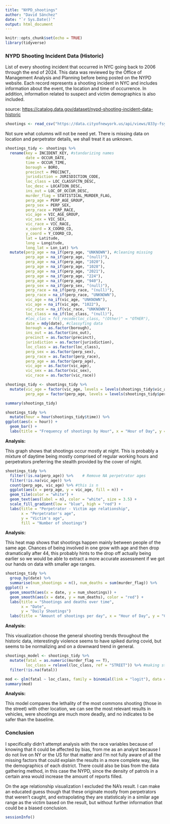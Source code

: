 ---
title: "NYPD_shootings"
author: "David Sánchez"
date: "`r Sys.Date()`"
output: html_document
---

```{r setup, include=FALSE}
knitr::opts_chunk$set(echo = TRUE)
library(tidyverse)
```

### NYPD Shooting Incident Data (Historic)

List of every shooting incident that occurred in NYC going back to 2006 through the end of 2024. This data was reviewed by the Office of Management Analysis and Planning before being posted on the NYPD website. Each record represents a shooting incident in NYC and includes information about the event, the location and time of occurrence. In addition, information related to suspect and victim demographics is also included.

source: <https://catalog.data.gov/dataset/nypd-shooting-incident-data-historic>

```{r import data}
shootings <- read_csv("https://data.cityofnewyork.us/api/views/833y-fsy8/rows.csv?accessType=DOWNLOAD")
```

Not sure what columns will not be need yet. There is missing data on location and perpetrator details, we shall treat it as unknown.

```{r view data}
shootings_tidy <- shootings %>% 
  rename(key = INCIDENT_KEY, #standarizing names
         date = OCCUR_DATE,
         time = OCCUR_TIME,
         borough = BORO,
         precinct = PRECINCT,
         jurisdiction = JURISDICTION_CODE,
         loc_class = LOC_CLASSFCTN_DESC,
         loc_desc = LOCATION_DESC,
         ins_out = LOC_OF_OCCUR_DESC,
         murder_flag = STATISTICAL_MURDER_FLAG,
         perp_age = PERP_AGE_GROUP,
         perp_sex = PERP_SEX,
         perp_race = PERP_RACE,
         vic_age = VIC_AGE_GROUP,
         vic_sex = VIC_SEX,
         vic_race = VIC_RACE,
         x_coord = X_COORD_CD,
         y_coord = Y_COORD_CD,
         lat = Latitude,
         long = Longitude,
         long_lat = Lon_Lat) %>% 
  mutate(perp_age = na_if(perp_age, "UNKNOWN"), #cleaning missing
         perp_age = na_if(perp_age, "(null)"),
         perp_age = na_if(perp_age, "1020"),
         perp_age = na_if(perp_age, "1028"),
         perp_age = na_if(perp_age, "2021"),
         perp_age = na_if(perp_age, "224"),
         perp_age = na_if(perp_age, "940"),
         perp_sex = na_if(perp_sex, "(null)"),
         perp_race = na_if(perp_race, "(null)"),
         perp_race = na_if(perp_race, "UNKNOWN"),
         vic_age = na_if(vic_age, "UNKNOWN"),
         vic_age = na_if(vic_age, "1022"),
         vic_race = na_if(vic_race, "UNKNOWN"),
         loc_class = na_if(loc_class, "(null)"),
         #loc_clas = fct_recode(loc_class, "(Other)" = "OTHER"),
         date = mdy(date), #classyfing data
         borough = as.factor(borough),
         ins_out = as.factor(ins_out),
         precinct = as.factor(precinct),
         jurisdiction = as.factor(jurisdiction),
         loc_class = as.factor(loc_class),
         perp_sex = as.factor(perp_sex),
         perp_race = as.factor(perp_race),
         perp_age = as.factor(perp_age),
         vic_age = as.factor(vic_age),
         vic_sex = as.factor(vic_sex),
         vic_race = as.factor(vic_race)) 

shootings_tidy <- shootings_tidy %>% 
  mutate(vic_age = factor(vic_age, levels = levels(shootings_tidy$vic_age), ordered = T),
         perp_age = factor(perp_age, levels = levels(shootings_tidy$perp_age), ordered = T))

summary(shootings_tidy)
```

```{r time vis}
shootings_tidy %>% 
  mutate(hour = hour(shootings_tidy$time)) %>% 
ggplot(aes(x = hour)) +
  geom_bar() +
  labs(title = "Frequency of shootings by Hour", x = "Hour of Day", y = "Count")
```

**Analysis:**

This graph shows that shootings occur mostly at night. This is probably a mixture of daytime being mostly comprised of regular working hours and perpetrators preferring the stealth provided by the cover of night.

```{r age relation}
shootings_tidy %>% 
  filter(!is.na(perp_age)) %>%    # Remove NA perpetrator ages
  filter(!is.na(vic_age)) %>% 
  count(perp_age, vic_age) %>% #this is n
  ggplot(aes(x = perp_age, y = vic_age, fill = n)) +
  geom_tile(color = "white") +
  geom_text(aes(label = n), color = "white", size = 3.5) +
  scale_fill_gradient(low = "blue", high = "red") +
  labs(title = "Perpetrator - Victim age relationship", 
       x = "Perpetrator's age", 
       y = "Victim's age",
       fill = "Number of shootings")
```

**Analysis:**

This heat map shows that shootings happen mainly between people of the same age. Chances of being involved in one grow with age and then drop dramatically after 44, this probably hints to the drop off actually being earlier so we would be able to extract a more accurate assessment if we got our hands on data with smaller age ranges.

```{r shootings over time}
shootings_tidy %>% 
  group_by(date) %>% 
  summarise(num_shootings = n(), num_deaths = sum(murder_flag)) %>% 
ggplot() +
  geom_smooth(aes(x = date, y = num_shootings)) +
  geom_smooth(aes(x = date, y = num_deaths), color = "red") +
  labs(title = "Shootings and deaths over time", 
       x = "Date", 
       y = "Daily Shootings")
  labs(title = "Amount of shootings per day", x = "Hour of Day", y = "Count")
```

**Analysis:**

This visualization choose the general shooting trends throughout the historic data, interestingly violence seems to have spiked during covid, but seems to be normalizing and on a downward trend in general.

```{r location - fatality model}
shootings_model <- shootings_tidy %>%
  mutate(fatal = as.numeric(murder_flag == T),
         loc_class = relevel(loc_class, ref = "STREET")) %>% #making street the reference since its the most common
  filter(!is.na(fatal))

mod <- glm(fatal ~ loc_class, family = binomial(link = "logit"), data = shootings_model)
summary(mod)
```

**Analysis:**

This model compares the lethality of the most commons shooting (those in the street) with other location, we can see the most relevant results in vehicles, were shootings are much more deadly, and no indicates to be safer than the baseline.

### Conclusion

I specifically didn't attempt analysis with the race variables because of knowing that it could be affected by bias, from me as an analyst because I do not live on NY or the US for that matter and I'm not fully aware of all the missing factors that could explain the results in a more complete way, like the demographics of each district. There could also be bias from the data gathering method, in this case the NYPD, since the density of patrols in a certain area would increase the amount of reports filled.

On the age relationship visualization I excluded the NA's result. I can make an educated guess though that these originate mostly from perpetrators that weren't caught, and extrapolating they are statisticaly in a similar age range as the victim based on the result, but without further information that could be a biased conclusion.

```{r session info}
sessionInfo()
```
